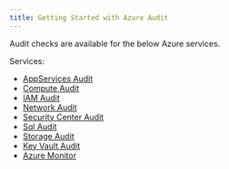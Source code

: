 ```yaml
---
title: Getting Started with Azure Audit
---
```


Audit checks are available for the below Azure services.

Services:

- [AppServices Audit](azureappserviceaudit)
- [Compute Audit](azurecomputeaudit)
- [IAM Audit](azureiamaudit)
- [Network Audit](azurenetworkaudit)
- [Security Center Audit](azuresecuritycenteraudit)
- [Sql Audit](azuresqlaudit)
- [Storage Audit](azurestorageaudit)
- [Key Vault Audit](azurekeyvaultaudit)
- [Azure Monitor](azuremonitoraudit)
